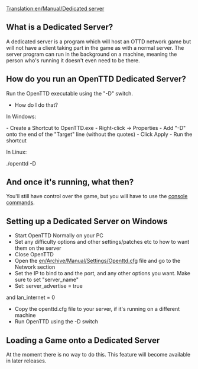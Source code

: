 [[Translation:en/Manual/Dedicated server]]
==What is a Dedicated Server?==

A dedicated server is a program which will host an OTTD network game but will not have a client taking part in the game as with a normal server. The server program can run in the background on a machine, meaning the person who's running it doesn't even need to be there. 

==How do you run an OpenTTD Dedicated Server?==

Run the OpenTTD executable using the "-D" switch.

* How do I do that?

In Windows:

- Create a Shortcut to OpenTTD.exe
- Right-click -> Properties
- Add "-D" onto the end of the "Target" line (without the quotes)
- Click Apply
- Run the shortcut

In Linux:

./openttd -D

==And once it's running, what then?==

You'll still have control over the game, but you will have to use the [[en/Manual/Console Commands|console commands]].

==Setting up a Dedicated Server on Windows==

* Start OpenTTD Normally on your PC
* Set any difficulty options and other settings/patches etc to how to want them on the server
* Close OpenTTD
* Open the [[en/Archive/Manual/Settings/Openttd.cfg]] file and go to the Network section
* Set the IP to bind to and the port, and any other options you want. Make sure to set "server_name"
* Set: server_advertise = true
and lan_internet = 0
* Copy the openttd.cfg file to your server, if it's running on a different machine
* Run OpenTTD using the -D switch

==Loading a Game onto a Dedicated Server==

At the moment there is no way to do this. This feature will become available in later releases.
